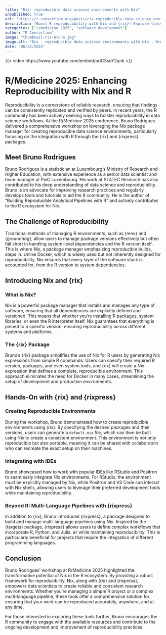 ```yaml
--- 
title: "Rix: reproducible data science environments with Nix" 
unpublished: true 
url: "https://r-consortium.org/posts/rix-reproducible-data-science-environments-with-nix/"
description: "Boost R reproducibility with Nix and {rix}! Explore tools for consistent data science environments." 
categories: ["r/medicine 2025", "software development"]
author: "R Consortium" 
image: "thumbnail-rix-bruno.jpg" 
image-alt: "Rix - reproducible data science environments with Nix - Bruno Rodrigues" 
date: "06/22/2025" 
---
```


{{< video https://www.youtube.com/embed/odC3soY2qnk >}}

# R/Medicine 2025: Enhancing Reproducibility with Nix and R

Reproducibility is a cornerstone of reliable research, ensuring that findings can be consistently replicated and verified by peers. In recent years, the R community has been actively seeking ways to bolster reproducibility in data science workflows. At the R/Medicine 2025 conference, Bruno Rodrigues delivered a comprehensive workshop on leveraging the Nix package manager for creating reproducible data science environments, particularly focusing on the integration with R through the {rix} and {rixpress} packages.

## Meet Bruno Rodrigues

Bruno Rodrigues is a statistician at Luxembourg’s Ministry of Research and Higher Education, with extensive experience as a senior data scientist and team manager at PwC Luxembourg. His work at STATEC Research has also contributed to his deep understanding of data science and reproducibility. Bruno is an advocate for improving research practices and regularly develops tools and tutorials to aid the R community. He is the author of "Building Reproducible Analytical Pipelines with R" and actively contributes to the R ecosystem for Nix.

## The Challenge of Reproducibility

Traditional methods of managing R environments, such as {renv} and {groundhog}, allow users to manage package versions effectively but often fall short in handling system-level dependencies and the R version itself. This is where Nix, a package manager emphasizing reproducible builds, steps in. Unlike Docker, which is widely used but not inherently designed for reproducibility, Nix ensures that every layer of the software stack is accounted for, from the R version to system dependencies.

## Introducing Nix and {rix}

### What is Nix?

Nix is a powerful package manager that installs and manages any type of software, ensuring that all dependencies are explicitly defined and versioned. This means that whether you're installing R packages, system libraries, or even the R interpreter itself, Nix guarantees that everything is pinned to a specific version, ensuring reproducibility across different systems and platforms.

### The {rix} Package

Bruno's {rix} package simplifies the use of Nix for R users by generating Nix expressions from simple R commands. Users can specify their required R version, packages, and even system tools, and {rix} will create a Nix expression that defines a complete, reproducible environment. This approach eliminates the need for Docker in many cases, streamlining the setup of development and production environments.

## Hands-On with {rix} and {rixpress}

### Creating Reproducible Environments

During the workshop, Bruno demonstrated how to create reproducible environments using {rix}. By specifying the desired packages and their versions, users can generate a `default.nix` file, which can then be built using Nix to create a consistent environment. This environment is not only reproducible but also portable, meaning it can be shared with collaborators who can recreate the exact setup on their machines.

### Integrating with IDEs

Bruno showcased how to work with popular IDEs like RStudio and Positron to seamlessly integrate Nix environments. For RStudio, the environment must be explicitly managed by Nix, while Positron and VS Code can interact with Nix shells, allowing users to leverage their preferred development tools while maintaining reproducibility.

### Beyond R: Multi-Language Pipelines with {rixpress}

In addition to {rix}, Bruno introduced {rixpress}, a package designed to build and manage multi-language pipelines using Nix. Inspired by the {targets} package, {rixpress} allows users to define complex workflows that incorporate R, Python, and Julia, all while maintaining reproducibility. This is particularly beneficial for projects that require the integration of different programming languages.

## Conclusion

Bruno Rodrigues' workshop at R/Medicine 2025 highlighted the transformative potential of Nix in the R ecosystem. By providing a robust framework for reproducibility, Nix, along with {rix} and {rixpress}, empowers data scientists to create reliable and consistent research environments. Whether you're managing a simple R project or a complex multi-language pipeline, these tools offer a comprehensive solution for ensuring that your work can be reproduced accurately, anywhere, and at any time.

For those interested in exploring these tools further, Bruno encourages the R community to engage with the available resources and contribute to the ongoing development and improvement of reproducibility practices.